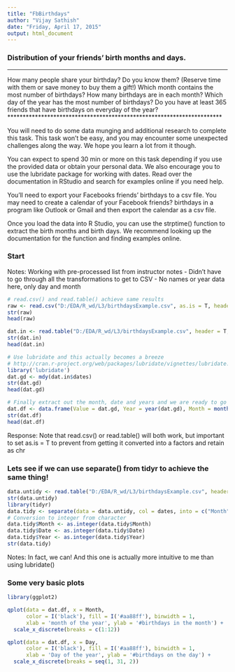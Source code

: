 ```yaml
---
title: "FbBirthdays"
author: "Vijay Sathish"
date: "Friday, April 17, 2015"
output: html_document
---
```


### Distribution of your friends' birth months and days.
**********************************************************************
How many people share your birthday? Do you know them?
(Reserve time with them or save money to buy them a gift!)
Which month contains the most number of birthdays?
How many birthdays are in each month?
Which day of the year has the most number of birthdays?
Do you have at least 365 friends that have birthdays on everyday
of the year?
**********************************************************************

You will need to do some data munging and additional research to
complete this task. This task won't be easy, and you may encounter some
unexpected challenges along the way. We hope you learn a lot from it though.

You can expect to spend 30 min or more on this task depending if you
use the provided data or obtain your personal data. We also encourage you
to use the lubridate package for working with dates. Read over the documentation
in RStudio and search for examples online if you need help.

You'll need to export your Facebooks friends' birthdays to a csv file.
You may need to create a calendar of your Facebook friends? birthdays
in a program like Outlook or Gmail and then export the calendar as a
csv file.

Once you load the data into R Studio, you can use the strptime() function
to extract the birth months and birth days. We recommend looking up the
documentation for the function and finding examples online.

### Start
Notes: Working with pre-processed list from instructor notes
- Didn't have to go through all the transformations to get to CSV
- No names or year data here, only day and month

```r
# read.csv() and read.table() achieve same results
raw <- read.csv("D:/EDA/R_wd/L3/birthdaysExample.csv", as.is = T, header = T)
str(raw)
head(raw)

dat.in <- read.table("D:/EDA/R_wd/L3/birthdaysExample.csv", header = T, as.is = T)
str(dat.in)
head(dat.in)

# Use lubridate and this actually becomes a breeze
# http://cran.r-project.org/web/packages/lubridate/vignettes/lubridate.html
library('lubridate')
dat.gd <- mdy(dat.in$dates)
str(dat.gd)
head(dat.gd)

# Finally extract out the month, date and years and we are ready to go
dat.df <- data.frame(Value = dat.gd, Year = year(dat.gd), Month = month(dat.gd), Day = day(dat.gd))
str(dat.df)
head(dat.df)
```
Response: Note that read.csv() or read.table() will both work, but important to set as.is = T to prevent from getting it converted into a factors and retain as chr

### Lets see if we can use separate() from tidyr to achieve the same thing!
```r
data.untidy <- read.table("D:/EDA/R_wd/L3/birthdaysExample.csv", header = T, as.is = T)
str(data.untidy)
library(tidyr)
data.tidy <- separate(data = data.untidy, col = dates, into = c("Month", "Date", "Year"), sep = "/")
# Conversion to integer from character
data.tidy$Month <- as.integer(data.tidy$Month) 
data.tidy$Date <- as.integer(data.tidy$Date)
data.tidy$Year <- as.integer(data.tidy$Year)
str(data.tidy)
```
Notes: In fact, we can! And this one is actually more intuitive to me than using lubridate()

### Some very basic plots
```r
library(ggplot2)

qplot(data = dat.df, x = Month,
      color = I('black'), fill = I('#aa88ff'), binwidth = 1, 
      xlab = 'month of the year', ylab = '#birthdays in the month') +
  scale_x_discrete(breaks = c(1:12))

qplot(data = dat.df, x = Day,
      color = I('black'), fill = I('#aa88ff'), binwidth = 1, 
      xlab = 'Day of the year', ylab = '#birthdays on the day') +
  scale_x_discrete(breaks = seq(1, 31, 2))

```